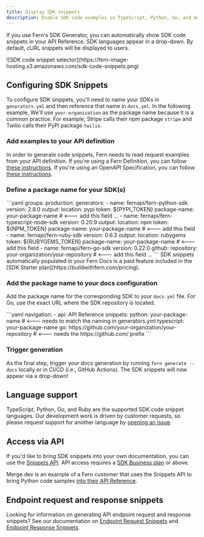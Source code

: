 ```yaml
---
title: Display SDK snippets
description: Enable SDK code examples in TypeScript, Python, Go, and more from the request and response examples documented in your API definition. Once enabled, Fern Docs will automatically populate the snippets within your API Reference.
---
```


If you use Fern's SDK Generator, you can automatically show SDK code snippets in your API Reference. SDK languages appear in a drop-down. By default, cURL snippets will be displayed to users.

<Frame>
![SDK code snippet selector](https://fern-image-hosting.s3.amazonaws.com/sdk-code-snippets.png)
</Frame>

## Configuring SDK Snippets

To configure SDK snippets, you'll need to name your SDKs in `generators.yml` and then reference that name in `docs.yml`. In the following example, We'll use `your-organization` as the package name because it is a common practice. For example, Stripe calls their npm package `stripe` and Twilio calls their PyPI package `twilio`.

### Add examples to your API definition

In order to generate code snippets, Fern needs to read request examples from your API definition. If you're using a Fern Definition, you can follow [these instructions](/learn/api-definition/fern/examples). If you're using an OpenAPI Specification, you can follow [these instructions](https://swagger.io/docs/specification/adding-examples/).

### Define a package name for your SDK(s)

<CodeBlock title="generators.yml">
```yaml
groups:
  production:
    generators:
      - name: fernapi/fern-python-sdk
        version: 2.8.0
        output:
          location: pypi
          token: ${PYPI_TOKEN}
          package-name: your-package-name # <--- add this field
        ...
     - name: fernapi/fern-typescript-node-sdk
        version: 0.20.9
        output:
          location: npm
          token: ${NPM_TOKEN}
          package-name: your-package-name # <--- add this field
     - name: fernapi/fern-ruby-sdk
        version: 0.6.3
        output:
          location: rubygems
          token: ${RUBYGEMS_TOKEN}
          package-name: your-package-name # <--- add this field
     - name: fernapi/fern-go-sdk
        version: 0.22.0
        github:
          repository: your-organization/your-repository # <--- add this field
        ...        
```
</CodeBlock>

<Callout intent='info'>
  SDK snippets automatically populated in your Fern Docs is a paid feature included
  in the [SDK Starter plan](https://buildwithfern.com/pricing).
</Callout>

### Add the package name to your docs configuration
Add the package name for the corresponding SDK to your `docs.yml` file. For Go, use the exact URL where the SDK repository is located. 

<CodeBlock title="docs.yml">
```yaml 
navigation:
  - api: API Reference
    snippets:
      python: your-package-name  # <--- needs to match the naming in generators.yml
      typescript: your-package-name
      go: https://github.com/your-organization/your-repository # <--- needs the https://github.com/ prefix
```
</CodeBlock>

### Trigger generation

As the final step, trigger your docs generation by running `fern generate --docs` locally or in CI/CD (i.e., GitHub Actions). The SDK snippets will now appear via a drop-down!

## Language support

TypeScript, Python, Go, and Ruby are the supported SDK code snippet languages. Our development work is driven by customer requests, so please request support for another language by [opening an issue](https://github.com/fern-api/fern/issues/new/choose).

## Access via API

If you'd like to bring SDK snippets into your own documentation, you can use the [Snippets API](/learn/cli-api/api-reference/snippets/get). API access requires a [SDK Business plan](https://buildwithfern.com/pricing) or above.

Merge.dev is an example of a Fern customer that uses the Snippets API to bring Python code samples [into their API Reference](https://docs.merge.dev/hris/employees/#employees_list).

## Endpoint request and response snippets

Looking for information on generating API endpoint request and response snippets? See our documentation on [Endpoint Request Snippets](/learn/docs/content/components/request-snippet) and [Endpoint Response Snippets](/learn/docs/content/components/response-snippet).
